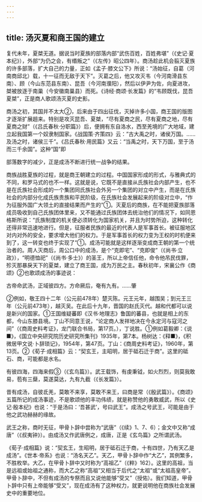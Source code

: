 ```yaml
---
---
---
```

title: 汤灭夏和商王国的建立
---



复代未年，夏桀无道。据说当时夏族的部落内部“武伤百姓，百姓弗堪”（《史记·夏本纪》），外部“为仍之会，有缗叛之”（《左传》昭公四年）。商汤趁此机会翦灭夏族的许多部落，扩大自己的力量，正如《孟子·膝文公下》所说：“汤始征，自葛（河南商邱北）载，十一征而无敌于天下”。灭葛之后，他又攻灭韦（今河南滑县东南）、顾（今山东范县东南）、昆吾（今河南濮阳），然后以伊尹为佐，向夏进攻，桀被放逐于南巢（今安徽南巢县）而死。《诗经·商颂·长发篇》的“韦顾既伐，昆吾夏桀”，正是商人歌颂汤灭夏的史影。

商汤之初，其国并不太大②，后来由于四出征伐，灭掉许多小国，商王国的版图才逐渐扩展趄来。特别是攻灭昆吾、夏桀，“尽有夏商之民，尽有夏商之地，尽有夏商之财”（《吕氏春秋·分职篇》）后，便拥有东自洛水，西至羌境的广大地域，建立起我国第一个奴隶制国家。《战国策·齐策四》云：”古大禹之时，诸侯万国。……及汤之时，诸侯三千”。《吕氏春秋·用民篇》又云：“当禹之时，天下万国，至于汤而三千余国”。这种“国”即

部落数字的减少，正是成汤不断进行统一战争的结果。

商族战胜夏族的过程，就是商王朝建立的过程。中国国家形成的形式，与雅典式的不同，和罗马式的也不一样。这就是说，它既不是直接从氏族社会内部产生，也不是在氏族社会形成的一个集团同氏族社会外另一个集团的对立中产生，而是在氏族社会的内部分化成氏族贵族和平民阶级，在氏族社会发展起来的阶级对立中，“作为征服外国广大领土的直接结果而产生的”①。灭夏后的商族，在不能把夏族部落成员吸收到自己氏族团体里来，又不能通过氏族团体去统治他们的情况下，如同恩格斯所说：“氏族制度的机关便必须转化为国家机关，并且为时势所迫，这种转化还得非常迅速地进行。但是，征服者民族的最近的代表人是军事首长。被征服地区对内对外的安全，要求增大他们的权力。于是军事首长的权力变为王权的时机便来到了，这一转变也终于实现了”①。成汤可能就是这样逐渐变成商王朝的第一个统治者的。周人灭商后，周公口中的成汤，是个“克即宅”、“克即俊”（《尚书·立政》），“明德恤祀”（《尚书·多士》）的圣王，所以上帝信任他，命令他吊民伐罪，殄灭那暴戾天下的夏桀，建立了商王国，成为万民之主。春秋初年，宋襄公作《商颂》②也歌颂成汤的事迹说：

古帝命武汤，正域彼四方。方命厥后，奄有九有。……肇

②例如，敬王四十二年（公元前478年）楚灭陈。元王元年，越围吴；到元王三年（公元前473年），越灭吴。在此后十九年，晋国的赵氏灭代。越和代都可以说是新兴的国家。①王国维疑蕃即《汉书·地理志》鲁国的蕃县，也就是相上的东都，今山东膝县境。丁山不同意王说，“论定商人发祥地决在今永定河与寇河之间”（《商周史料考证》，龙门联合书局，第17页。），丁说胜。①例如葛毅卿：《说■》，《国立中央研究院历史研究所集刊》1935年，第7本。杨树达：《释■》，《积微居甲文说·卜辞琐记》，1954年，第47页。丁山：《商周史料考证》，1960年，第13页。②《荀子·成相篇》云：“契玄王，主昭明，居于砥石迁于商”。这里的砥石、商，可能都是水名。

有彼四海，四海来假③（《玄鸟篇》）。武王载饰，有虔秉钺，如火烈烈，则莫我敢易，苞有三蘖，莫遂莫达，九有九截（《长发篇》）。

昔有成汤，自彼氐羌，莫敢不来享，莫敢不来王，曰商是常（《殷武篇》）。《商颂》五篇所记的成汤事迹，不是歌颂他的丰功伟绩，就是称赞他的勇敢威武，所以《史记·殷本纪》也说：“于是汤曰：‘吾甚武’，号曰武王”。成汤之号武王，可能是由于他之武功赫赫的缘故。

武王之称，商时无征，甲骨卜辞中尝称为“武唐”（《续》1、7、6）；金文中又称“成唐”（《叔夷钟》）。由成汤又作武唐例之，成唐，正是《玄鸟篇》之所谓武汤。

《荀子·成相篇》说：“契玄王，生昭明，居于砥石迁于商，十有四世，乃有天乙是成汤”。《世本·帝系》也说：“汤名天乙”。天乙，甲骨卜辞中作“大乙”，其例繁多，不胜枚举。大乙，在甲骨卜辞中又时称为“高祖乙”（《粹》162）。这里的高祖，当是远祖或始祖之通称，而大乙之称“高祖”又相当于后代之“太祖”或“太祖高皇帝”。甲骨卜辞中，不但有成汤的专祭而且又说他能够“受又”（授佑）。我们知道，甲骨卜辞中只有上帝能够“受又”，现在成汤有了这种权力，就更说明他在商族社会发展史中的重要地位。